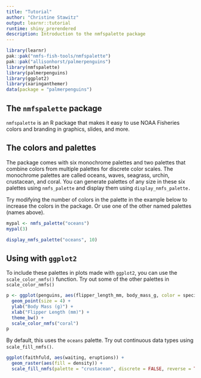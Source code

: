 ```yaml
---
title: "Tutorial"
author: "Christine Stawitz"
output: learnr::tutorial
runtime: shiny_prerendered
description: Introduction to the nmfspalette package
---
```


```r
library(learnr)
pak::pak("nmfs-fish-tools/nmfspalette")
pak::pak("allisonhorst/palmerpenguins")
library(nmfspalette)
library(palmerpenguins)
library(ggplot2)
library(xaringanthemer)
data(package = "palmerpenguins")
```

## The `nmfspalette` package

`nmfspalette` is an R package that makes it easy to use NOAA Fisheries colors and branding in graphics, slides, and more. 

## The colors and palettes

The package comes with six monochrome palettes and two palettes that combine colors from multiple palettes for discrete color scales. The monochrome palettes are called oceans, waves, seagrass, urchin, crustacean, and coral. You can generate palettes of any size in these six palettes using `nmfs_palette` and display them using `display_nmfs_palette.` 

Try modifying the number of colors in the palette in the example below to increase the colors in the package. Or use one of the other named palettes (names above).

```r
mypal <- nmfs_palette("oceans")
mypal(3)

display_nmfs_palette("oceans", 10)
```


## Using with `ggplot2`

To include these palettes in plots made with `ggplot2`, you can use the `scale_color_nmfs()` function. Try out some of the other palettes in `scale_color_nmfs()`

```r
p <- ggplot(penguins, aes(flipper_length_mm, body_mass_g, color = species)) +
  geom_point(size = 4) +
  ylab("Body Mass (g)") +
  xlab("Flipper Length (mm)") +
  theme_bw() +
  scale_color_nmfs("coral")
p
```

By default, this uses the `oceans` palette. Try out continuous data types using `scale_fill_nmfs()`.

```r
ggplot(faithfuld, aes(waiting, eruptions)) +
  geom_raster(aes(fill = density)) +
  scale_fill_nmfs(palette = "crustacean", discrete = FALSE, reverse = TRUE)
```

